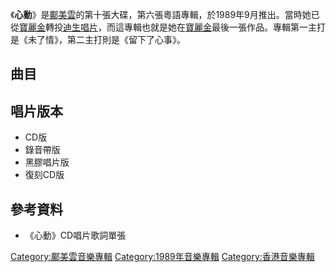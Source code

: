 {{Album infobox | <!-- See Wikipedia:WikiProject_Albums -->
|  Name        = 心動
|  Type        = [[專輯|專輯]]
|  Artist      = [[鄺美雲|鄺美雲]]
|  Cover       = 鄺美雲 心動.jpg
|  Released    = 1989年9月
|  Recorded    = 1989年
|  Genre       = [[粵語流行音樂|粵語流行音樂]]
|  Length      = 37分58秒
|  Label       = [[寶麗金|寶麗金]]
|  Number      = 
|  Producer    = [[歐丁玉|歐丁玉]]<br>[[陳永明|陳永明]]
|  Last album  = [[心聲_(鄺美雲專輯)|心聲]]<br>（1988年12月）
|  This album  = '''心動'''<br>（1989年9月）
|  Next album  = [[心中有愛|心中有愛]]<br>（1989年12月）
}}
《'''心動'''》是[[鄺美雲|鄺美雲]]的第十張大碟，第六張粵語專輯，於1989年9月推出。當時她已從[[寶麗金|寶麗金]]轉投[[迪生唱片|迪生唱片]]，而這專輯也就是她在[[寶麗金|寶麗金]]最後一張作品。專輯第一主打是《未了情》，第二主打則是《留下了心事》。

==曲目==
{{Tracklist
| total_length = 37:58

| title1 = 夜來夜去
| longnote1 = 第三主打<br>國語版為《夢你回頭》
| music1 = [[周治平|周治平]]
| lyrics1 = [[潘源良|潘源良]]
| arranger1 = [[蘇德華|蘇德華]]
| length1 = 4:41

| title2 = 人生漫長路
| music2 = [[佐藤隆|佐藤隆]]
| lyrics2 = [[簡寧|簡寧]]
| arranger2 = [[杜自持|杜自持]]
| longnote2 = 原曲為[[高橋真梨子|高橋真梨子]]的《桃色吐息》，其他版本為[[麥潔文|麥潔文]]的愛情絕緣體
| length2 = 3:40

| title3 = 真的對不起
| music3 = [[米蓮·法莫|Mylene Farmer]]<br>{{link-en|Laureut Boutonnat|Laurent Boutonnat}}
| lyrics3 = [[林振強|林振強]]
| arranger3 = [[唐奕聰|唐奕聰]]
| length3 = 3:57

| title4 = 未了情
| longnote4 = 第一主打、電視劇《[[相愛又如何|相愛又如何]]》主題曲
| music4 = [[盧冠廷|盧冠廷]]
| lyrics4 = [[小美|小美]]
| arranger4 = [[盧東尼|盧東尼]]
| length4 = 3:30

| title5 = 夜夜都想你
| music5 = {{link-en|Eddy Arnold|Eddy Arnold}}<br>{{link-en|Cindy Walker|Cindy Walker}}
| lyrics5 = 潘源良
| arranger5 = [[Richard_Lo|Richard Lo]]
| longnote5 = 原曲為[[Eddy_Arnold|Eddy Arnold]]的《You Don't Know Me》<br>電影《[[神行太保|神行太保]]》主題曲
| length5  = 3:28

| title6 = 心動
| music6 = Mylene Farmer<br>Laureut Boutonnat
| lyrics6  = [[陳少琪|陳少琪]]
| arranger6 = 唐奕聰
| length6 = 3:41

| title7 = 留下了心事
| longnote7 = 第二主打、電視劇《[[富貴流氓|富貴流氓]]》主題曲
| music7 = [[泰來|泰來]] 
| lyrics7 = 小美
| arranger7 = 盧東尼
| length7 = 3:43

| title8 = 東方快車
| music8 = {{link-en|Bolland & Bolland|Bolland & Bolland|Ferdi Bolland<br>Rob Bolland}}
| lyrics8 = [[向雪懷|向雪懷]]
| arranger8 = 杜自持
| length8 = 3:02

| title9 = 結局
| music9 = 盧東尼
| lyrics9 = 簡寧
| arranger9 = 盧東尼
| length9 = 4:31

| title10 = 還有明天
| music10 = [[林敏怡|林敏怡]]
| lyrics10 = [[黃霑|黃霑]]
| arranger10 = 林敏怡
| longnote10 = 電視劇《[[邊城浪子|邊城浪子]]》主題曲
| length10 = 3:41

}}

==唱片版本==
*CD版
*錄音帶版
*黑膠唱片版
*復刻CD版

== 參考資料 ==
*《心動》CD唱片歌詞單張

[[Category:鄺美雲音樂專輯|Category:鄺美雲音樂專輯]]
[[Category:1989年音樂專輯|Category:1989年音樂專輯]]
[[Category:香港音樂專輯|Category:香港音樂專輯]]